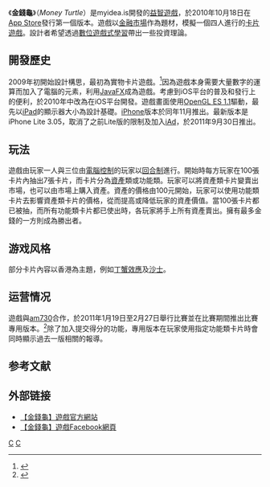 {{NoteTA
|G1=Games
}}
{{Infobox VG
| title          = 金錢龜
| image          = 
| caption        = 
| english =  
| developer      = myidea.is
| publisher      = 
| series         = 
| engine         = 
| released       =  
| genre          = [[益智遊戲|益智遊戲]]
| modes          = 
| platforms      = [[iOS|iOS]]
}}

《'''金錢龜'''》（''Money Turtle''）是myidea.is開發的[[益智遊戲|益智遊戲]]，於2010年10月18日在[[App_Store|App Store]]發行第一個版本。遊戲以[[金融市場|金融市場]]作為題材，模擬一個四人進行的[[卡片遊戲|卡片遊戲]]。設計者希望透過[[數位遊戲式學習|數位遊戲式學習]]帶出一些投資理論。
==開發歷史==
2009年初開始設計構思，最初為實物卡片遊戲。<ref name="AM730 訪問">{{cite web |url=http://www.am730.com.hk/text/article.php?article=40319 |title=4人夢想起飛創出投資app 金錢龜 |publisher=[[am730|am730]] |accessdate=2011-01-12 |language=zh |archive-date=2019-07-01 |archive-url=https://web.archive.org/web/20190701093554/https://www.am730.com.hk/supportPage/not_found_404 |dead-url=no }}</ref>因為遊戲本身需要大量數字的運算而加入了電腦的元素，利用[[JavaFX|JavaFX]]成為{{link-en|電腦輔助|Computer-aided}}遊戲。考慮到iOS平台的普及和發行上的便利，於2010年中改為在iOS平台開發。遊戲畫面使用[[OpenGL_ES|OpenGL ES 1.1]]驅動，最先以[[iPad|iPad]]的顯示器大小為設計基礎。[[iPhone|iPhone]]版本於同年11月推出。最新版本是iPhone Lite 3.05，取消了之前Lite版的限制及加入[[iAd|iAd]]，於2011年9月30日推出。
==玩法==
遊戲由玩家一人與三位由[[人工智慧|電腦控制]]的玩家以[[回合制|回合制]]進行。開始時每方玩家在100張卡片內抽出7張卡片，而卡片分為[[資產|資產]]類或功能類。玩家可以將資產類卡片變賣出市場，也可以由市場上購入資產。資產的價格由100元開始，玩家可以使用功能類卡片去影響資產類卡片的價格，從而提高或降低玩家的資產價值。當100張卡片都已被抽，而所有功能類卡片都已使出時，各玩家將手上所有資產賣出。擁有最多金錢的一方則成為勝出者。
==游戏风格==
部分卡片內容以香港為主題，例如[[丁蟹效應|丁蟹效應]]及[[嚴重急性呼吸道症候群|沙士]]。
==运营情况==
遊戲與[[am730|am730]]合作，於2011年1月19日至2月27日舉行比賽並在比賽期間推出比賽專用版本。<ref name="AM730 比賽">{{cite web |url=http://www.am730.com.hk/article.php?article=41293 |title=「金錢龜 × am730」全港首個iPhone iPad/iPad Touch 投資遊戲比賽 |publisher=[[am730|am730]] |accessdate=2011-01-19 |language=zh |archive-date=2016-03-05 |archive-url=https://web.archive.org/web/20160305005029/http://www.am730.com.hk/article.php?article=41293 |dead-url=no }}</ref>除了加入提交得分的功能，專用版本在玩家使用指定功能類卡片時會同時顯示過去一版相關的報導。

==参考文献==
{{reflist}}

==外部链接==
*[http://www.moneyturtlegame.com 【金錢龜】遊戲官方網站] {{Wayback|url=http://www.moneyturtlegame.com/ |date=20160305235902 }}
*[http://www.facebook.com/moneyturtlegame 【金錢龜】遊戲Facebook網頁] {{Wayback|url=http://www.facebook.com/moneyturtlegame |date=20190701093555 }}

[[Category:2010年电子游戏|C]]
[[Category:IOS遊戲|C]]
